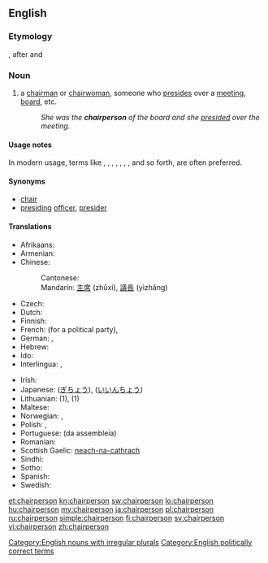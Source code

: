 ==English==

===Etymology===
{{compound|chair|person}}, after {{term|chairman}} and {{term|chairwoman}}

===Noun===
{{en-noun|pl2=chairpeople}}

# a [[chairman]] or [[chairwoman]], someone who [[preside]]s over a [[meeting]], [[board]], etc.
#: ''She was the '''chairperson''' of the board and she [[preside]]d over the meeting''.

====Usage notes====
In modern usage, terms like {{term|chair}}, {{term|moderator}}, {{term|coordinator}}, {{term|presiding}} {{term|officer}}, {{term|group}} {{term|leader}}, {{term|head}}, {{term|facilitator}}, and so forth, are often preferred.

====Synonyms====
* [[chair]]
* [[presiding]] [[officer]], [[presider]]

====Translations====
{{trans-top|a person who presides over a meeting, a board}}
* Afrikaans: {{t-|af|voorsitter|xs=Afrikaans}}
* Armenian: {{t-|hy|նախագահ|tr=naxagah}}
* Chinese:
*: Cantonese: {{tø|yue|主席|tr=zyu2 zik6|sc=Hani|xs=Cantonese}} {{tø|yue|議長|tr=ji5 zoeng2|sc=Hani|xs=Cantonese}}
*: Mandarin: [[主席]] (zhǔxí), [[議長]] (yìzhǎng)
* Czech: {{t+|cs|předseda|m}}
* Dutch: {{t+|nl|voorzitter|m}}
* Finnish: {{t+|fi|puheenjohtaja}}
* French: {{t+|fr|secrétaire général}} (for a political party), {{t+|fr|président|m}}
* German: {{t+|de|Vorsitzender|m}}, {{t+|de|Vorsitzende|f}}
* Hebrew: {{t-|he|יושב-ראש|m|tr=yoshev-rosh}}
* Ido: {{t+|io|prezidanto|xs=Ido}}
* Interlingua: {{t-|ia|presidente|xs=Interlingua}}, {{t-|ia|chairman|xs=Interlingua}}
{{trans-mid}}
* Irish: {{t-|ga|cathaoirleach|m}}
* Japanese: {{t+|ja|議長|tr=gichō}} ([[ぎちょう]]), {{t-|ja|委員長|tr=iinchō}} ([[いいんちょう]])
* Lithuanian: {{t-|lt|pirmininkas|m|xs=Lithuanian}} (1), {{t-|lt|pirmininkė|f|xs=Lithuanian}} (1)
* Maltese: {{t-|mt|ċermen|xs=Maltese}}
* Norwegian: {{t-|no|styreformann}}, {{t-|no|møteleder}}
* Polish: {{t+|pl|przewodniczący|m}},  {{t-|pl|osoba przewodnicząca|f}}
* Portuguese: {{t+|pt|presidente}} (da assembleia)
* Romanian: {{t-|ro|director}}
* Scottish Gaelic: [[neach-na-cathrach]] {{m|f}}
* Sindhi: {{t+|sd|نِشِستمان|sc=Arab|xs=Sindhi}}
* Sotho: {{t-|st|modulasetulo|xs=Sotho}}
* Spanish: {{t+|es|presidente}}
* Swedish: {{t+|sv|ordförande}}
{{trans-bottom}}

[[Category:English nouns with irregular plurals]]
[[Category:English politically correct terms]]

[[et:chairperson]]
[[kn:chairperson]]
[[sw:chairperson]]
[[lo:chairperson]]
[[hu:chairperson]]
[[my:chairperson]]
[[ja:chairperson]]
[[pl:chairperson]]
[[ru:chairperson]]
[[simple:chairperson]]
[[fi:chairperson]]
[[sv:chairperson]]
[[vi:chairperson]]
[[zh:chairperson]]